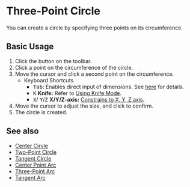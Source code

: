 
# Three-Point Circle

<Reference shortcut='' command='Three-Point Circle' button='Toolbar'  buttonIcon='button-three-point-circle'/>

You can create a circle by specifying three points on its circumference.

## Basic Usage

1. Click the <ButtonIcon type="button-three-point-circle" /> button on the toolbar.
2. Click a point on the circumference of the circle.
3. Move the cursor and click a second point on the circumference.
   - <Kst>Keyboard Shortcuts</Kst>
      - <kbd>Tab</kbd>: Enables direct input of dimensions. See [here](/tool/sketching-essentials#specify-dimensions-numerically) for details.
      - <kbd>K</kbd> **Knife:** Refer to [Using Knife Mode](/tool/sketching-essentials#use-knife-mode).
      - <kbd>X</kbd>/ <kbd>Y</kbd>/<kbd>Z</kbd> **X/Y/Z-axis:** [Constrains to X, Y, Z axis](/tool/sketching-essentials#constrain-to-an-axis).
4. Move the cursor to adjust the size, and click to confirm.
5. The circle is created.


<VideoPlayer fileName="three-point-circle"/>

## See also
- [Center Cirvle](center-circle)
- [Two-Point Circle](two-point-circle)
- [Tangent Circle](tangent-circle)
- [Center Point Arc](center-point-arc)
- [Three-Point Arc](three-point-arc)
- [Tangent Arc](tangent-arc)